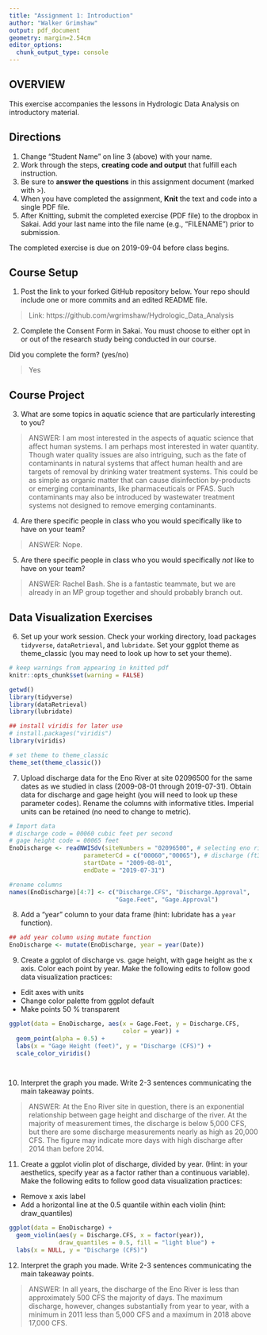 ```yaml
---
title: "Assignment 1: Introduction"
author: "Walker Grimshaw"
output: pdf_document
geometry: margin=2.54cm
editor_options: 
  chunk_output_type: console
---
```


## OVERVIEW

This exercise accompanies the lessons in Hydrologic Data Analysis on introductory material. 

## Directions
1. Change "Student Name" on line 3 (above) with your name.
3. Work through the steps, **creating code and output** that fulfill each instruction.
4. Be sure to **answer the questions** in this assignment document (marked with >).
6. When you have completed the assignment, **Knit** the text and code into a single PDF file.
8. After Knitting, submit the completed exercise (PDF file) to the dropbox in Sakai. Add your last name into the file name (e.g., "FILENAME") prior to submission.

The completed exercise is due on 2019-09-04 before class begins.

## Course Setup
1. Post the link to your forked GitHub repository below. Your repo should include one or more commits and an edited README file.  

>  Link: https://github.com/wgrimshaw/Hydrologic_Data_Analysis

2. Complete the Consent Form in Sakai. You must choose to either opt in or out of the research study being conducted in our course.

Did you complete the form? (yes/no)

> Yes

## Course Project

3. What are some topics in aquatic science that are particularly interesting to you?

> ANSWER: I am most interested in the aspects of aquatic science that affect human systems. I am perhaps most interested in water quantity. Though water quality issues are also intriguing, such as the fate of contaminants in natural systems that affect human health and are targets of removal by drinking water treatment systems. This could be as simple as organic matter that can cause disinfection by-products or emerging contaminants, like pharmaceuticals or PFAS. Such contaminants may also be introduced by wastewater treatment systems not designed to remove emerging contaminants.

4. Are there specific people in class who you would specifically like to have on your team?

> ANSWER: Nope.

5. Are there specific people in class who you would specifically *not* like to have on your team?

> ANSWER: Rachel Bash. She is a fantastic teammate, but we are already in an MP group together and should probably branch out.

## Data Visualization Exercises

6. Set up your work session. Check your working directory, load packages `tidyverse`,  `dataRetrieval`, and `lubridate`. Set your ggplot theme as theme_classic (you may need to look up how to set your theme).

```r
# keep warnings from appearing in knitted pdf
knitr::opts_chunk$set(warning = FALSE)

getwd()
library(tidyverse)
library(dataRetrieval)
library(lubridate)

## install viridis for later use
# install.packages("viridis")
library(viridis)

# set theme to theme_classic
theme_set(theme_classic())
```

7. Upload discharge data for the Eno River at site 02096500 for the same dates as we studied in class (2009-08-01 through 2019-07-31). Obtain data for discharge and gage height (you will need to look up these parameter codes). Rename the columns with informative titles. Imperial units can be retained (no need to change to metric).

```r
# Import data
# discharge code = 00060 cubic feet per second
# gage height code = 00065 feet
EnoDischarge <- readNWISdv(siteNumbers = "02096500", # selecting eno river
                     parameterCd = c("00060","00065"), # discharge (ft3/s)
                     startDate = "2009-08-01",
                     endDate = "2019-07-31")

#rename columns
names(EnoDischarge)[4:7] <- c("Discharge.CFS", "Discharge.Approval",
                              "Gage.Feet", "Gage.Approval")
```

8. Add a "year" column to your data frame (hint: lubridate has a `year` function).

```r
## add year column using mutate function
EnoDischarge <- mutate(EnoDischarge, year = year(Date))
```

9. Create a ggplot of discharge vs. gage height, with gage height as the x axis. Color each point by year. Make the following edits to follow good data visualization practices: 

* Edit axes with units
* Change color palette from ggplot default
* Make points 50 % transparent

```r
ggplot(data = EnoDischarge, aes(x = Gage.Feet, y = Discharge.CFS,
                                color = year)) +
  geom_point(alpha = 0.5) +
  labs(x = "Gage Height (feet)", y = "Discharge (CFS)") +
  scale_color_viridis()

  
```

10. Interpret the graph you made. Write 2-3 sentences communicating the main takeaway points. 

> ANSWER: At the Eno River site in question, there is an exponential relationship between gage height and discharge of the river. At the majority of measurement times, the discharge is below 5,000 CFS, but there are some discharge measurements nearly as high as 20,000 CFS. The figure may indicate more days with high discharge after 2014 than before 2014.

11. Create a ggplot violin plot of discharge, divided by year. (Hint: in your aesthetics, specify year as a factor rather than a continuous variable). Make the following edits to follow good data visualization practices: 

* Remove x axis label
* Add a horizontal line at the 0.5 quantile within each violin (hint: draw_quantiles)
```r
ggplot(data = EnoDischarge) +
  geom_violin(aes(y = Discharge.CFS, x = factor(year)),
              draw_quantiles = 0.5, fill = "light blue") +
  labs(x = NULL, y = "Discharge (CFS)")
```

12. Interpret the graph you made. Write 2-3 sentences communicating the main takeaway points. 

> ANSWER: In all years, the discharge of the Eno River is less than approximately 500 CFS the majority of days. The maximum discharge, however, changes substantially from year to year, with a minimum in 2011 less than 5,000 CFS and a maximum in 2018 above 17,000 CFS.
